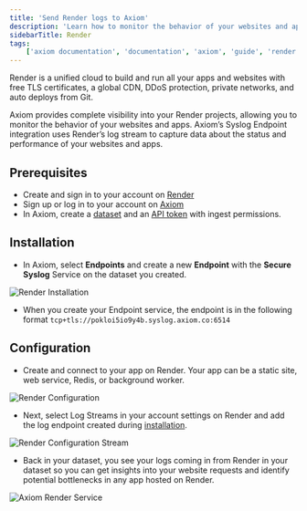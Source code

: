 ```yaml
---
title: 'Send Render logs to Axiom'
description: 'Learn how to monitor the behavior of your websites and apps, and capture data about the status and performance of your websites and apps.'
sidebarTitle: Render
tags:
    ['axiom documentation', 'documentation', 'axiom', 'guide', 'render', 'render logs', 'syslog endpoint', 'render log stream']
---
```


Render is a unified cloud to build and run all your apps and websites with free TLS certificates, a global CDN, DDoS protection, private networks, and auto deploys from Git.

Axiom provides complete visibility into your Render projects, allowing you to monitor the behavior of your websites and apps. Axiom’s Syslog Endpoint integration uses Render’s log stream to capture data about the status and performance of your websites and apps.

## Prerequisites

- Create and sign in to your account on [Render](https://dashboard.render.com/)
- Sign up or log in to your account on [Axiom](https://app.axiom.co/)
- In Axiom, create a [dataset](/reference/datasets) and an [API token](/reference/tokens) with ingest permissions.

## Installation

- In Axiom, select **Endpoints** and create a new **Endpoint** with the **Secure Syslog** Service on the dataset you created.

<Frame caption="Render Installation">
  <img src="/assets/screenshots/render-install.png" alt="Render Installation" />
</Frame>

- When you create your Endpoint service, the endpoint is in the following format `tcp+tls://pokloi5io9y4b.syslog.axiom.co:6514`

## Configuration

- Create and connect to your app on Render. Your app can be a static site, web service, Redis, or background worker.

<Frame caption="Render Configuration">
  <img src="/assets/screenshots/render-configuration-service.png" alt="Render Configuration" />
</Frame>

- Next, select Log Streams in your account settings on Render and add the log endpoint created during [installation](/send-data/render#installation).

<Frame caption="Render Configuration Stream">
  <img src="/assets/screenshots/render-log-stream.png" alt="Render Configuration Stream" />
</Frame>

- Back in your dataset, you see your logs coming in from Render in your dataset so you can get insights into your website requests and identify potential bottlenecks in any app hosted on Render.

<Frame caption="Axiom Render Service">
  <img src="/assets/screenshots/render-axiom-analytics.png" alt="Axiom Render Service" />
</Frame>
